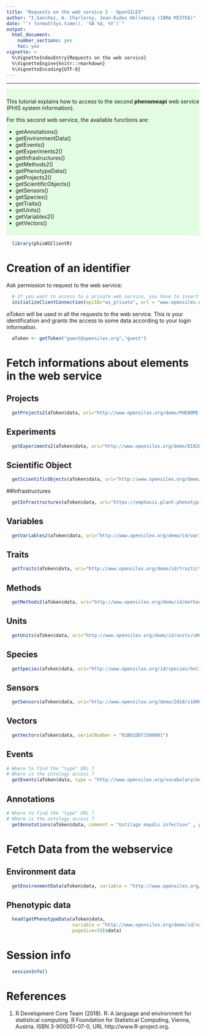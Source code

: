 ```yaml
---
title: "Requests on the web service 2 - OpenSILEX"
author: "I.Sanchez, A. Charleroy, Jean-Eudes Hollebecq (INRA MISTEA)"
date: "`r format(Sys.time(), '%B %d, %Y')`"
output:
  html_document:
    number_sections: yes
    toc: yes
vignette: >
  %\VignetteIndexEntry{Requests on the web service}
  %\VignetteEngine{knitr::rmarkdown}
  %\VignetteEncoding{UTF-8}
---
```


<!---
Program  : introWS2.Rmd
Author   : I.Sanchez (MISTEA)
Objective: a vignette for phisWSClientR library
           an introduction to requesting the phenomeapi (phis web service) WS2
Creation : 24/01/2019
Update   : 14/02/2019
-->

***

<div style="background-color:rgba(0, 255, 0,0.1); text-align:left; vertical-align: center; padding:10px 0;">
This tutorial explains how to access to the second **phenomeapi** web service (PHIS system information).

For this second web service, the available functions are:

* getAnnotations()
* getEnvironmentData()
* getEvents()
* getExperiments2()
* getInfrastructures()
* getMethods2()
* getPhenotypeData()
* getProjects2()
* getScientificObjects()
* getSensors()
* getSpecies()
* getTraits()
* getUnits()
* getVariables2()
* getVectors()
</div>


```r
  library(phisWSClientR)
```

# Creation of an identifier

Ask permission to request to the web service:

```r
  # If you want to access to a private web service, you have to insert the address of the WS and the port
  initializeClientConnection(apiID="ws_private", url = "www.opensilex.org/openSilexAPI/rest/")
```

*aToken* will be used in all the requests to the web service. This is your identification and grants the access to some data according to your login information.

```r
  aToken <- getToken("guest@opensilex.org","guest")
```

# Fetch informations about elements in the web service

## Projects

```r
  getProjects2(aToken$data, uri="http://www.opensilex.org/demo/PHENOME-FPPN")
```

## Experiments

```r
  getExperiments2(aToken$data, uri="http://www.opensilex.org/demo/DIA2017-1")
```
## Scientific Object

```r
  getScientificObjects(aToken$data, uri="http://www.opensilex.org/demo/2018/o18000076")
```

##Infrastructures

```r
  getInfrastructures(aToken$data, uri="https://emphasis.plant-phenotyping.eu")
```

## Variables 

```r
  getVariables2(aToken$data, uri="http://www.opensilex.org/demo/id/variables/v010")
```

## Traits

```r
  getTraits(aToken$data, uri="http://www.opensilex.org/demo/id/traits/t010")
```

## Methods

```r
  getMethods2(aToken$data, uri="http://www.opensilex.org/demo/id/methods/m010")
```

## Units

```r
  getUnits(aToken$data, uri="http://www.opensilex.org/demo/id/units/u007")
```

## Species

```r
  getSpecies(aToken$data, uri="http://www.opensilex.org/id/species/helianthusannuus", language = "en")
```

## Sensors

```r
  getSensors(aToken$data, uri="http://www.opensilex.org/demo/2018/s18001")
```

## Vectors

```r
  getVectors(aToken$data, serialNumber = "01BD1DD71500001")
```

## Events

```r
# Where to find the "type" URL ?
# Where is the ontology access ?
  getEvents(aToken$data, type = "http://www.opensilex.org/vocabulary/oeev#Fertilization", pageSize=10)
```

## Annotations

```r
# Where to find the "type" URL ?
# Where is the ontology access ?
  getAnnotations(aToken$data, comment = "Ustilago maydis infection" , pageSize=10)
```

# Fetch Data from the webservice

## Environment data

```r
  getEnvironmentData(aToken$data, variable = "http://www.opensilex.org/demo/id/variables/v010", pageSize=50)
```

## Phenotypic data

```r
  head(getPhenotypeData(aToken$data, 
                        variable = "http://www.opensilex.org/demo/id/variables/v001", 
                        pageSize=10)$data)
```

# Session info

```r
  sessionInfo()
```

# References
1. R Development Core Team (2018). R: A language and environment for statistical computing. R Foundation for
      Statistical Computing, Vienna, Austria. ISBN 3-900051-07-0, URL http://www.R-project.org.

